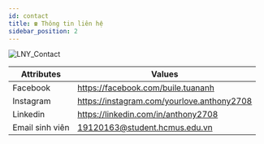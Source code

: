 ```yaml
---
id: contact
title: ☎ Thông tin liên hệ
sidebar_position: 2
---
```


![LNY_Contact](/img/favicon/LNY.jpg)

| Attributes      | Values                                                                |
| --------------- | --------------------------------------------------------------------- |
| Facebook        | https://facebook.com/buile.tuananh                                    |
| Instagram       | https://instagram.com/yourlove.anthony2708                            |
| Linkedin        | https://linkedin.com/in/anthony2708                                   |
| Email sinh viên | [19120163@student.hcmus.edu.vn](mailto:19120163@student.hcmus.edu.vn) |
